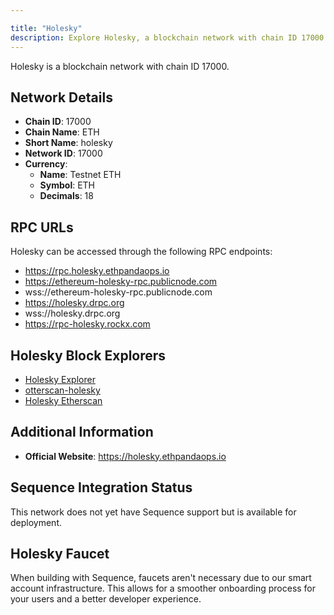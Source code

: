 ```yaml
---

title: "Holesky"
description: Explore Holesky, a blockchain network with chain ID 17000. Learn about its native currency, Testnet ETH, and how to interact with the network.
---
```




Holesky is a blockchain network with chain ID 17000.

## Network Details

- **Chain ID**: 17000
- **Chain Name**: ETH
- **Short Name**: holesky
- **Network ID**: 17000
- **Currency**: 
  - **Name**: Testnet ETH
  - **Symbol**: ETH
  - **Decimals**: 18

## RPC URLs

Holesky can be accessed through the following RPC endpoints:

- https://rpc.holesky.ethpandaops.io
- https://ethereum-holesky-rpc.publicnode.com
- wss://ethereum-holesky-rpc.publicnode.com
- https://holesky.drpc.org
- wss://holesky.drpc.org
- https://rpc-holesky.rockx.com

## Holesky Block Explorers

- [Holesky Explorer](https://holesky.beaconcha.in)
- [otterscan-holesky](https://holesky.otterscan.io)
- [Holesky Etherscan](https://holesky.etherscan.io)

## Additional Information

- **Official Website**: https://holesky.ethpandaops.io

## Sequence Integration Status

This network does not yet have Sequence support but is available for deployment.

## Holesky Faucet

When building with Sequence, faucets aren't necessary due to our smart account infrastructure. This allows for a smoother onboarding process for your users and a better developer experience.
